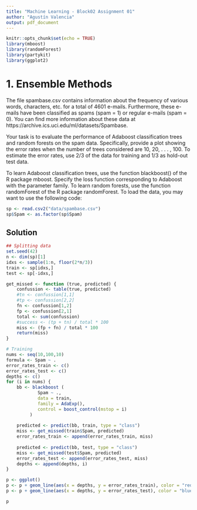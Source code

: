 ```yaml
---
title: "Machine Learning - Block02 Assignment 01"
author: "Agustín Valencia"
output: pdf_document
---
```


```r
knitr::opts_chunk$set(echo = TRUE)
library(mboost)
library(randomForest)
library(partykit)
library(ggplot2)
```


# 1. Ensemble Methods
The file spambase.csv contains information about the frequency of various words, characters, etc. for a total of 4601 e-mails. Furthermore, these e-mails have been classified as spams (spam = 1) or regular e-mails (spam = 0). You can find more information about these data at https://archive.ics.uci.edu/ml/datasets/Spambase. 

Your task is to evaluate the performance of Adaboost classification trees and random forests on the spam data. Specifically, provide a plot showing the error rates when the number of trees considered are 10, 20, . . . , 100. To estimate the error rates, use 2/3 of the data for training and 1/3 as hold-out test data.

To learn Adaboost classification trees, use the function blackboost() of the R package mboost. Specify the loss function corresponding to Adaboost with the parameter family. To learn random forests, use the function randomForest of the R package randomForest. To load the data, you may want to use the following code:

```r
sp <- read.csv2("data/spambase.csv")
sp$Spam <- as.factor(sp$Spam)
```

## Solution

```r
## Splitting data
set.seed(42)
n <- dim(sp)[1]
idxs <- sample(1:n, floor(2*n/3))
train <- sp[idxs,]
test <- sp[-idxs,]

get_missed <- function (true, predicted) {
    confussion <- table(true, predicted)
    #tn <- confussion[1,1]
    #tp <- confussion[2,2]
    fn <- confussion[1,2]
    fp <- confussion[2,1]
    total <- sum(confussion)
    #success <- (tp + tn) / total * 100
    miss <- (fp + fn) / total * 100
    return(miss)
}

# Training
nums <- seq(10,100,10)
formula <- Spam ~ .
error_rates_train <- c()
error_rates_test <- c()
depths <- c()
for (i in nums) {
    bb <- blackboost (
            Spam ~ ., 
            data = train, 
            family = AdaExp(), 
            control = boost_control(mstop = i)
         )
    
    predicted <- predict(bb, train, type = "class")
    miss <- get_missed(train$Spam, predicted)
    error_rates_train <- append(error_rates_train, miss)
    
    predicted <- predict(bb, test, type = "class")
    miss <- get_missed(test$Spam, predicted)
    error_rates_test <- append(error_rates_test, miss)
    depths <- append(depths, i)
}

p <- ggplot()
p <- p + geom_line(aes(x = depths, y = error_rates_train), color = "red")
p <- p + geom_line(aes(x = depths, y = error_rates_test), color = "blue")

p
```


